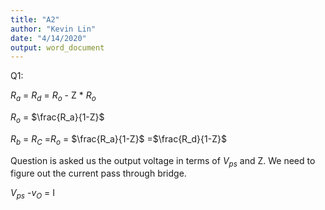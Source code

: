 ```yaml
---
title: "A2"
author: "Kevin Lin"
date: "4/14/2020"
output: word_document
---
```


Q1:


$R_a$ = $R_d$ = $R_o$ - Z * $R_o$

$R_o$ = $\frac{R_a}{1-Z}$



$R_b$ = $R_C$ =$R_o$ = $\frac{R_a}{1-Z}$ =$\frac{R_d}{1-Z}$



Question is asked us the output voltage in terms of $V_{ps}$ and Z. We need to figure out the current pass through bridge. 

$V_{ps}$ -$v_O$ = I 